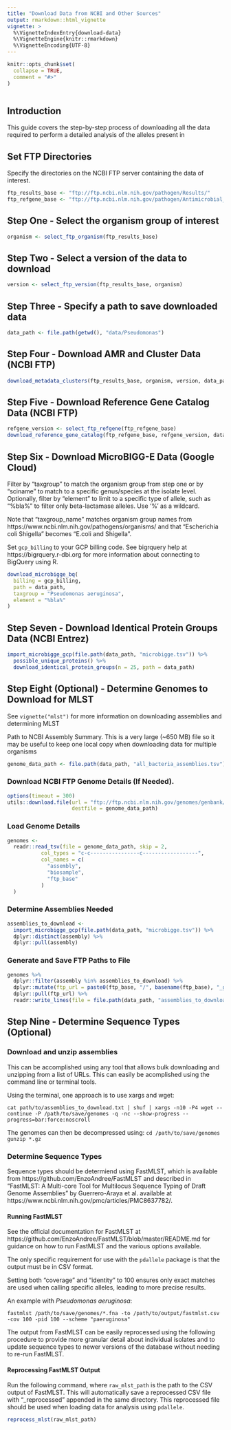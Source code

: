 ```yaml
---
title: "Download Data from NCBI and Other Sources"
output: rmarkdown::html_vignette
vignette: >
  %\VignetteIndexEntry{download-data}
  %\VignetteEngine{knitr::rmarkdown}
  %\VignetteEncoding{UTF-8}
---
```


```r
knitr::opts_chunk$set(
  collapse = TRUE,
  comment = "#>"
)
```

```r
```
## Introduction
This guide covers the step-by-step process of downloading all the data required to perform a detailed analysis of the alleles present in 

## Set FTP Directories
Specify the directories on the NCBI FTP server containing the data of interest.
```r
ftp_results_base <- "ftp://ftp.ncbi.nlm.nih.gov/pathogen/Results/"
ftp_refgene_base <- "ftp://ftp.ncbi.nlm.nih.gov/pathogen/Antimicrobial_resistance/Data/"
```

## Step One - Select the organism group of interest
```r
organism <- select_ftp_organism(ftp_results_base)
```

## Step Two - Select a version of the data to download
```r
version <- select_ftp_version(ftp_results_base, organism)
```

## Step Three - Specify a path to save downloaded data
```r
data_path <- file.path(getwd(), "data/Pseudomonas")
```

## Step Four - Download AMR and Cluster Data (NCBI FTP)
```r
download_metadata_clusters(ftp_results_base, organism, version, data_path)
```

## Step Five - Download Reference Gene Catalog Data (NCBI FTP)
```r
refgene_version <- select_ftp_refgene(ftp_refgene_base)
download_reference_gene_catalog(ftp_refgene_base, refgene_version, data_path)
```

## Step Six - Download MicroBIGG-E Data (Google Cloud)
Filter by "taxgroup" to match the organism group from step one or by
"sciname" to match to a specific genus/species at the isolate level.
Optionally, filter by "element" to limit to a specific type of allele,
such as "%bla%" to filter only beta-lactamase alleles. Use '%' as a wildcard.

Note that "taxgroup_name" matches organism group names from
https://www.ncbi.nlm.nih.gov/pathogens/organisms/ and that "Escherichia coli
Shigella" becomes "E.coli and Shigella".

Set `gcp_billing` to your GCP billing code. See bigrquery help at
https://bigrquery.r-dbi.org for more information about connecting to BigQuery
using R.

```r
download_microbigge_bq(
  billing = gcp_billing,
  path = data_path,
  taxgroup = "Pseudomonas aeruginosa",
  element = "%bla%"
)
```

## Step Seven - Download Identical Protein Groups Data (NCBI Entrez)
```r
import_microbigge_gcp(file.path(data_path, "microbigge.tsv")) %>%
  possible_unique_proteins() %>%
  download_identical_protein_groups(n = 25, path = data_path)
```

## Step Eight (Optional) - Determine Genomes to Download for MLST
See `vignette("mlst")` for more information on downloading assemblies and
determining MLST

Path to NCBI Assembly Summary. This is a very large (~650 MB) file so it may be
useful to keep one local copy when downloading data for multiple organisms

```r
genome_data_path <- file.path(data_path, "all_bacteria_assemblies.tsv")
```

### Download NCBI FTP Genome Details (If Needed).
```r
options(timeout = 300)
utils::download.file(url = "ftp://ftp.ncbi.nlm.nih.gov/genomes/genbank/bacteria/assembly_summary.txt",
                     destfile = genome_data_path)
```

### Load Genome Details
```r
genomes <-
  readr::read_tsv(file = genome_data_path, skip = 2,
           col_types = "c-c----------------c------------------",
           col_names = c(
             "assembly",
             "biosample",
             "ftp_base"
           )
  )
```

### Determine Assemblies Needed
```r
assemblies_to_download <-
  import_microbigge_gcp(file.path(data_path, "microbigge.tsv")) %>%
  dplyr::distinct(assembly) %>%
  dplyr::pull(assembly)
```

### Generate and Save FTP Paths to File
```r
genomes %>%
  dplyr::filter(assembly %in% assemblies_to_download) %>%
  dplyr::mutate(ftp_url = paste0(ftp_base, "/", basename(ftp_base), "_genomic.fna.gz")) %>%
  dplyr::pull(ftp_url) %>%
  readr::write_lines(file = file.path(data_path, "assemblies_to_download.txt"))
```

## Step Nine - Determine Sequence Types (Optional)
### Download and unzip assemblies
This can be accomplished using any tool that
allows bulk downloading and unzipping from a list of URLs. This can easily be
acomplished using the command line or terminal tools.

Using the terminal, one approach is to use xargs and wget:

`cat path/to/assemblies_to_download.txt | shuf | xargs -n10 -P4 wget --continue -P /path/to/save/genomes -q -nc --show-progress --progress=bar:force:noscroll`

The genomes can then be decompressed using:
`
cd /path/to/save/genomes
gunzip *.gz
`

### Determine Sequence Types
Sequence types should be determiend using FastMLST, which is available from
https://github.com/EnzoAndree/FastMLST and described in "FastMLST: A Multi-core
Tool for Multilocus Sequence Typing of Draft Genome Assemblies" by
Guerrero-Araya et al. available at
https://www.ncbi.nlm.nih.gov/pmc/articles/PMC8637782/.


#### Running FastMLST
See the official documentation for FastMLST at
https://github.com/EnzoAndree/FastMLST/blob/master/README.md for guidance on how
to run FastMLST and the various options available.

The only specific requirement for use with the `pdallele` package is that the
output must be in CSV format.

Setting both "coverage" and "identity" to 100 ensures only exact matches are
used when calling specific alleles, leading to more precise results.

An example with *Pseudomonas aeruginosa*:

`fastmlst /path/to/save/genomes/*.fna -to /path/to/output/fastmlst.csv -cov 100 -pid 100 --scheme "paeruginosa"`

The output from FastMLST can be easily reprocessed using the following
procedure to provide more granular detail about individual isolates and to
update sequence types to newer versions of the database without needing to
re-run FastMLST.

#### Reprocessing FastMLST Output
Run the following command, where `raw_mlst_path` is the path to the CSV output
of FastMLST. This will automatically save a reprocessed CSV file with
"_reprocessed" appended in the same directory. This reprocessed file should be
used when loading data for analysis using `pdallele`.
```r

reprocess_mlst(raw_mlst_path)
```
